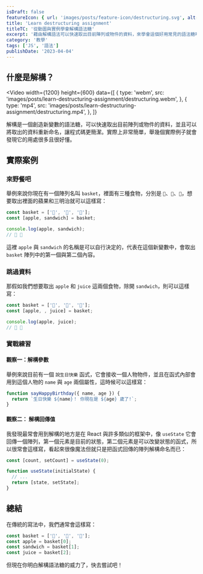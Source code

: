 ```yaml
---
isDraft: false
featureIcon: { url: 'images/posts/feature-icon/destructuring.svg', alt: '解構符號' }
title: 'Learn destructuring assignment'
titleTC: '從動圖與實例學會解構語法糖'
excerpt: '藉由解構語法可以快速取出目前陣列或物件的資料，來學會這個好用常見的語法糖吧！'
category: '教學'
tags: ['JS', '語法']
publishDate: '2023-04-04'
---
```


## 什麼是解構？

<Video
  width={1200}
  height={600}
  data={[
    {
      type: 'webm',
      src: 'images/posts/learn-destructuring-assignment/destructuring.webm',
    },
    {
      type: 'mp4',
      src: 'images/posts/learn-destructuring-assignment/destructuring.mp4',
    },
  ]}
></Video>

解構是一個創造新變數的語法糖，可以快速取出目前陣列或物件的資料，並且可以將取出的資料重新命名，讓程式碼更簡潔。實際上非常簡單，舉幾個實際例子就會發現它的用處很多且很好懂。

## 實際案例

### 來野餐吧

舉例來說你現在有一個陣列名叫 `basket`，裡面有三種食物，分別是 `🍎`、`🥪`、`🧃`，想要取出裡面的蘋果和三明治就可以這樣寫：

```js
const basket = ['🍎', '🥪', '🧃'];
const [apple, sandwich] = basket;

console.log(apple, sandwich);
// 🍎 🥪
```

這裡 `apple` 與 `sandwich` 的名稱是可以自行決定的，代表在這個新變數中，會取出 `basket` 陣列中的第一個與第二個內容。

### 跳過資料

那假如我們想要取出 `apple` 和 `juice` 這兩個食物，除開 `sandwich`，則可以這樣寫：

```js
const basket = ['🍎', '🥪', '🧃'];
const [apple, , juice] = basket;

console.log(apple, juice);
// 🍎 🧃
```

### 實戰練習

#### 觀察一：解構參數

舉例來說目前有一個 `說生日快樂` 函式，它會接收一個人物物件，並且在函式內部會用到這個人物的 `name` 與 `age` 兩個屬性，這時候可以這樣寫：

```js
function sayHappyBirthday({ name, age }) {
  return `生日快樂 ${name}！ 你現在是 ${age} 歲了!`;
}
```

#### 觀察二： 解構回傳值

我發現最常會用到解構的地方是在 React 與許多類似的框架中，像 `useState` 它會回傳一個陣列，第一個元素是目前的狀態，第二個元素是可以改變狀態的函式，所以很常會這樣寫，看起來很像魔法但就只是把函式回傳的陣列解構命名而已：

```js
const [count, setCount] = useState(0);
```

```js
function useState(initialState) {
  // ...
  return [state, setState];
}
```

## 總結

在傳統的寫法中，我們通常會這樣寫：

```js
const basket = ['🍎', '🥪', '🧃'];
const apple = basket[0];
const sandwich = basket[1];
const juice = basket[2];
```

但現在你明白解構語法糖的威力了，快去嘗試吧！
